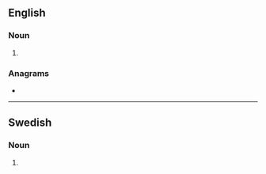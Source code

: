 ==English==

===Noun===
{{head|en|noun form}}

# {{plural of|mink|lang=en}}

===Anagrams===
* {{anagrams|en|a=ikmns|Minsk}}

----

==Swedish==

===Noun===
{{head|sv|noun form}}

# {{sv-noun-form-indef-gen|mink}}